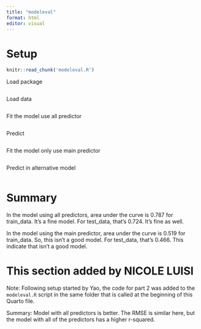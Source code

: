 ---
title: "modeleval"
format: html
editor: visual
---

# Setup

```{r, include=FALSE, cache=FALSE}
knitr::read_chunk('modeleval.R')
```

Load package

```{r,package}
```

Load data

```{r,data}
```

Fit the model use all predictor

```{r,fit}
```

Predict

```{r,predict}
```

Fit the model only use main predictor

```{r,fit2}
```

Predict in alternative model

```{r,predict2}
```

# Summary

In the model using all predictors, area under the curve is 0.787 for train_data. It's a fine model. For test_data, that's 0.724. It's fine as well.

In the model using the main predictor, area under the curve is 0.519 for train_data. So, this isn't a good model. For test_data, that's 0.466. This indicate that isn't a good model.


# This section added by NICOLE LUISI 

Note: Following setup started by Yao, the code for part 2 was added to the `modeleval.R` script in the same folder that is called at the beginning of this Quarto file. 

Summary: Model with all predictors is better. The RMSE is similar here, but the model with all of the predictors has a higher r-squared. 
